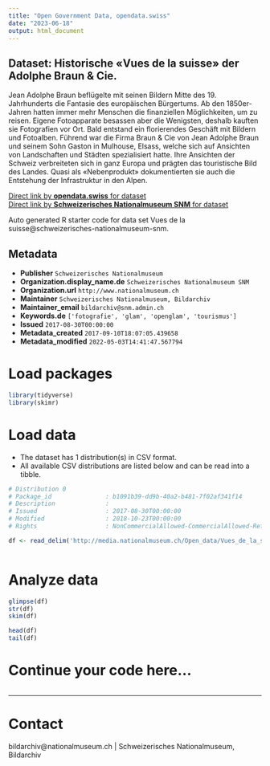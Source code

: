 ```yaml
---
title: "Open Government Data, opendata.swiss"
date: "2023-06-18"
output: html_document
---
```


## Dataset: Historische «Vues de la suisse» der Adolphe Braun & Cie.

Jean Adolphe Braun beflügelte mit seinen Bildern Mitte des 19. Jahrhunderts die Fantasie des europäischen Bürgertums. Ab den 1850er-Jahren hatten immer mehr Menschen die finanziellen Möglichkeiten, um zu reisen. Eigene Fotoapparate besassen aber die Wenigsten, deshalb kauften sie Fotografien vor Ort. Bald entstand ein florierendes Geschäft mit Bildern und Fotoalben. Führend war die Firma Braun & Cie von Jean Adolphe Braun und seinem Sohn Gaston in Mulhouse, Elsass, welche sich auf Ansichten von Landschaften und Städten spezialisiert hatte. Ihre Ansichten der Schweiz verbreiteten sich in ganz Europa und prägten das touristische Bild des Landes. Quasi als «Nebenprodukt» dokumentierten sie auch die Entstehung der Infrastruktur in den Alpen.

[Direct link by **opendata.swiss** for dataset](https://opendata.swiss/de/dataset/vues-de-la-suisse)<br>
[Direct link by **Schweizerisches Nationalmuseum SNM** for dataset](https://www.nationalmuseum.ch/sammlung_online/)

Auto generated R starter code for data set Vues de la suisse@schweizerisches-nationalmuseum-snm.

## Metadata

- **Publisher** `Schweizerisches Nationalmuseum`
- **Organization.display_name.de** `Schweizerisches Nationalmuseum SNM`
- **Organization.url** `http://www.nationalmuseum.ch`
- **Maintainer** `Schweizerisches Nationalmuseum, Bildarchiv`
- **Maintainer_email** `bildarchiv@snm.admin.ch`
- **Keywords.de** `['fotografie', 'glam', 'openglam', 'tourismus']`
- **Issued** `2017-08-30T00:00:00`
- **Metadata_created** `2017-09-10T18:07:05.439658`
- **Metadata_modified** `2022-05-03T14:41:47.567794`


# Load packages

```r

library(tidyverse)
library(skimr)

```

# Load data

-   The dataset has 1 distribution(s) in CSV format.
-   All available CSV distributions are listed below and can be read into a tibble.

```r

# Distribution 0
# Package_id               : b1091b39-dd9b-40a2-b481-7f02af341f14
# Description              : 
# Issued                   : 2017-08-30T00:00:00
# Modified                 : 2018-10-23T00:00:00
# Rights                   : NonCommercialAllowed-CommercialAllowed-ReferenceRequired

df <- read_delim('http://media.nationalmuseum.ch/Open_data/Vues_de_la_suisse.csv')



```

# Analyze data

```r

glimpse(df)
str(df)
skim(df)

head(df)
tail(df)

```

# Continue your code here...

```r

```

------------------------------------------------------------------------

# Contact

bildarchiv@nationalmuseum.ch | Schweizerisches Nationalmuseum, Bildarchiv
